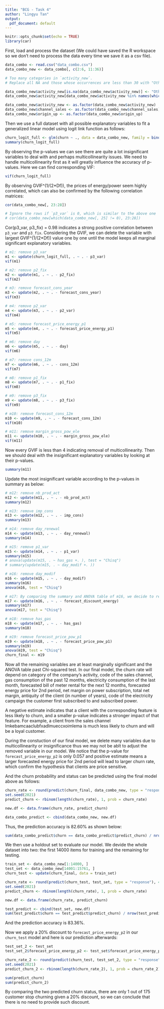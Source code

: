 ```yaml
---
title: "BCG - Task 4"
author: "Lingyu Tan"
output:
  pdf_document: default
---
```


```r
knitr::opts_chunk$set(echo = TRUE)
library(car)
```

First, load and process the dataset (We could have saved the R workspace so we don't need to process the data every time we save it as a csv file).

```r
data_combo <- read.csv("data_combo.csv")
data_combo_new <- data_combo[, c(2:6, 11:36)]

# Too many categories in `activity_new`.
# Replace all NA and those whose occurrences are less than 30 with "Others"

data_combo_new$activity_new[is.na(data_combo_new$activity_new)] <- "Others"
data_combo_new$activity_new[data_combo_new$activity_new %in% names(which(table(data_combo_new$activity_new) < 30))] <- "Others"

data_combo_new$activity_new <- as.factor(data_combo_new$activity_new)
data_combo_new$channel_sales <- as.factor(data_combo_new$channel_sales)
data_combo_new$origin_up <- as.factor(data_combo_new$origin_up)
```

Then we use a full dataset with all possible explanatory variables to fit a generalized linear model using logit link function as follows:

```r
churn_logit_full <- glm(churn ~ ., data = data_combo_new, family = binomial(link = logit))
summary(churn_logit_full)
```

By observing the p-values we can see there are quite a lot insignificant variables to deal with and perhaps multicollinearity issues. We need to handle multicollinearity first as it will greatly influence the accuracy of p-values. Here we can find corresponding VIF:

```r
vif(churn_logit_full)
```

By observing GVIF^(1/(2*Df)), the prices of energy/power seem highly correlated, which can also be confirmed by the following correlation matrices:

```r
cor(data_combo_new[, 23:28])

# Ignore the rows if `p3_var` is 0, which is similar to the above one
# cor(data_combo_new[which(data_combo_new[, 25] != 0), 23:28])
```

Cor(p3_var, p3_fix) = 0.98 indicates a strong positive correlation between `p3_var` and `p3_fix`. Considering the GVIF, we can delete the variable with largest GVIF^(1/(2*Df)) value one by one until the model keeps all marginal significant explanatory variables.


```r
# m1: remove p3_var
m1 <- update(churn_logit_full, . ~ . - p3_var)
vif(m1)
```


```r
# m2: remove p2_fix
m2 <- update(m1, . ~ . - p2_fix)
vif(m2)
```

```r
# m3: remove forecast_cons_year
m3 <- update(m2, . ~ . - forecast_cons_year)
vif(m3)
```

```r
# m4: remove p2_var
m4 <- update(m3, . ~ . - p2_var)
vif(m4)
```

```r
# m5: remove forecast_price_energy_p1
m5 <- update(m4, . ~ . - forecast_price_energy_p1)
vif(m5)
```

```r
# m6: remove day
m6 <- update(m5, . ~ . - day)
vif(m6)
```

```r
# m7: remove cons_12m
m7 <- update(m6, . ~ . - cons_12m)
vif(m7)
```

```r
# m8: remove p1_fix
m8 <- update(m7, . ~ . - p1_fix)
vif(m8)
```

```r
# m9: remove p3_fix
m9 <- update(m8, . ~ . - p3_fix)
vif(m9)
```

```r
# m10: remove forecast_cons_12m
m10 <- update(m9, . ~ . - forecast_cons_12m)
vif(m10)
```

```r
# m11: remove margin_gross_pow_ele
m11 <- update(m10, . ~ . - margin_gross_pow_ele)
vif(m11)
```

Now every GVIF is less than 4 indicating removal of multicollinearity. Then we should deal with the insignificant explanatory variables by looking at their p-values.

```r
summary(m11)
```

Update the most insignificant variable according to the p-values in summary as below:

```r
# m12: remove nb_prod_act
m12 <- update(m11, . ~ . - nb_prod_act)
summary(m12)
```


```r
# m13: remove imp_cons
m13 <- update(m12, . ~ . - imp_cons)
summary(m13)
```
```r
# m14: remove day_renewal
m14 <- update(m13, . ~ . - day_renewal)
summary(m14)
```

```r
# m15: remove p1_var
m15 <- update(m14, . ~ . - p1_var)
summary(m15)
# anova(update(m15, . ~ has_gas +. ), test = "Chisq")
# summary(update(m15, . ~ day_modif +. ))
```

```r
# m16: remove day_modif
m16 <- update(m15, . ~ . - day_modif)
summary(m16)
anova(m16, test = "Chisq")
```

```r
# m17: By comparing the summary and ANOVA table of m16, we decide to remove forecast_discount_energy
m17 <- update(m16, . ~ . - forecast_discount_energy)
summary(m17)
anova(m17, test = "Chisq")
```

```r
# m18: remove has_gas
m18 <- update(m17, . ~ . - has_gas)
summary(m18)
```

```r
# m19: remove forecast_price_pow_p1
m19 <- update(m18, . ~ . - forecast_price_pow_p1)
summary(m19)
anova(m19, test = "Chisq")
churn_final <- m19
```

Now all the remaining variables are at least marginally significant and the ANOVA table past Chi-squared test. In our final model, the churn rate will depend on category of the company's activity, code of the sales channel, gas consumption of the past 12 months, electricity consumption of the last month, forecasted bill of meter rental for the next 12 months, forecasted energy price for 2nd period, net margin on power subscription, total net margin, antiquity of the client (in number of years), code of the electricity campaign the customer first subscribed to and subscribed power.

A negative estimate indicates that a client with the corresponding feature is less likely to churn, and a smaller p-value indicates a stronger impact of that feature. For example, a client from the sales channel lmkebamcaaclubfxadlmueccxoimlema is much less likely to churn and will be a loyal customer.

During the constuction of our final model, we delete many variables due to multicollinearity or insignificance thus we may not be ablt to adjust the removed variable in our model. We notice that the p-value for `forecast_price_energy_p2` is only 0.057 and positive estimate means a larger forecasted energy price for 2nd period will lead to larger churn rate, which confirm the hypothesis that clients are price sensitive.

And the churn probability and status can be predicted using the final model above as follows:

```r
churn_rate <- round(predict(churn_final, data_combo_new, type = "response"), 4)
set.seed(2021)
predict_churn <- rbinom(length(churn_rate), 1, prob = churn_rate)

new.df <- data.frame(churn_rate, predict_churn)

data_combo_predict <- cbind(data_combo_new, new.df)
```

Thus, the prediction accuracy is 82.60% as shown below:

```r
sum(data_combo_predict$churn == data_combo_predict$predict_churn) / nrow(data_combo_predict)
```

We then use a holdout set to evaluate our model. We devide the whole dataset into two: the first 14000 items for training and the remaining for testing.

```r
train_set <- data_combo_new[1:14000, ]
test_set <- data_combo_new[14001:15761, ]
churn_test <- update(churn_final, data = train_set)

churn_rate <- round(predict(churn_test, test_set, type = "response"), 4)
set.seed(2021)
predict_churn <- rbinom(length(churn_rate), 1, prob = churn_rate)

new.df <- data.frame(churn_rate, predict_churn)

test_predict <- cbind(test_set, new.df)
sum(test_predict$churn == test_predict$predict_churn) / nrow(test_predict)
```

And the prediction accuracy is 83.36%.

Now we apply a 20% discount to `forecast_price_energy_p2` in our `churn_test` model and here is our prediction afterwards:

```r
test_set_2 <- test_set
test_set_2$forecast_price_energy_p2 <- test_set$forecast_price_energy_p2 * 0.8

churn_rate_2 <- round(predict(churn_test, test_set_2, type = "response"), 4)
set.seed(2021)
predict_churn_2 <- rbinom(length(churn_rate_2), 1, prob = churn_rate_2)

sum(predict_churn)
sum(predict_churn_2)


```

By comparing the two predicted churn status, there are only 1 out of 175 customer stop churning given a 20% discount, so we can conclude that there is no need to provide such discount.



